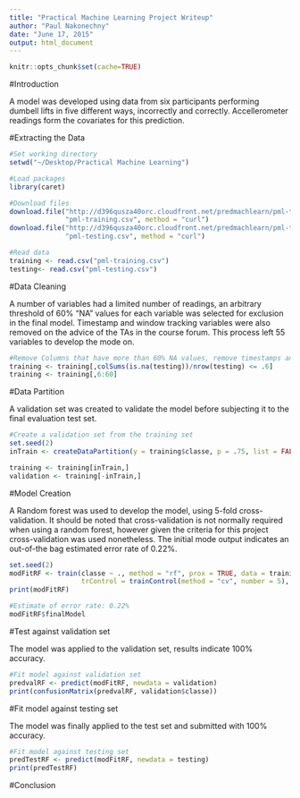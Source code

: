 ```yaml
---
title: "Practical Machine Learning Project Writeup"
author: "Paul Nakonechny"
date: "June 17, 2015"
output: html_document
---
```

```r
knitr::opts_chunk$set(cache=TRUE)
```

#Introduction

A model was developed using data from six participants performing dumbell lifts in five different ways, incorrectly and correctly.  Accellerometer readings form the covariates for this prediction.

#Extracting the Data

```r
#Set working directory
setwd("~/Desktop/Practical Machine Learning")

#Load packages
library(caret)

#Download files
download.file("http://d396qusza40orc.cloudfront.net/predmachlearn/pml-training.csv", 
              "pml-training.csv", method = "curl")
download.file("http://d396qusza40orc.cloudfront.net/predmachlearn/pml-testing.csv", 
              "pml-testing.csv", method = "curl")

#Read data
training <- read.csv("pml-training.csv")
testing<- read.csv("pml-testing.csv")
```

#Data Cleaning

A number of variables had a limited number of readings, an arbitrary threshold of 60% "NA" values for each variable was selected for exclusion in the final model.  Timestamp and window tracking variables were also removed on the advice of the TAs in the course forum.  This process left 55 variables to develop the mode on.
```r
#Remove Columns that have more than 60% NA values, remove timestamps and ID
training <- training[,colSums(is.na(testing))/nrow(testing) <= .6]
training <- training[,6:60]
```

#Data Partition

A validation set was created to validate the model before subjecting it to the final evaluation test set.
```r
#Create a validation set from the training set
set.seed(2)
inTrain <- createDataPartition(y = training$classe, p = .75, list = FALSE)

training <- training[inTrain,]
validation <- training[-inTrain,]
```

#Model Creation

A Random forest was used to develop the model, using 5-fold cross-validation. It should be noted that cross-validation is not normally required when using a random forest, however given the criteria for this project cross-validation was used nonetheless. The initial mode output indicates an out-of-the bag estimated error rate of 0.22%.
```r
set.seed(2)
modFitRF <- train(classe ~ ., method = "rf", prox = TRUE, data = training, 
                  trControl = trainControl(method = "cv", number = 5), allowParallel = TRUE)
print(modFitRF)

#Estimate of error rate: 0.22%
modFitRF$finalModel
```

#Test against validation set

The model was applied to the validation set, results indicate 100% accuracy.
```r
#Fit model against validation set
predvalRF <- predict(modFitRF, newdata = validation)
print(confusionMatrix(predvalRF, validation$classe))
```

#Fit model against testing set

The model was finally applied to the test set and submitted with 100% accuracy.
```r
#Fit model against testing set
predTestRF <- predict(modFitRF, newdata = testing)
print(predTestRF)
```

#Conclusion
